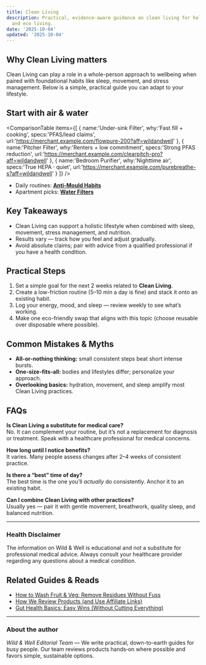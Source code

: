 ```yaml
---
title: Clean Living
description: Practical, evidence-aware guidance on clean living for holistic health
  and eco living.
date: '2025-10-04'
updated: '2025-10-04'
---
```


## Why Clean Living matters
Clean Living can play a role in a whole-person approach to wellbeing when paired with foundational habits like sleep, movement, and stress management. Below is a simple, practical guide you can adapt to your lifestyle.

<Disclosure />

## Start with air & water

<ComparisonTable
  items={[
    { name:'Under-sink Filter', why:'Fast fill + cooking', specs:'PFAS/lead claims', url:'https://merchant.example.com/flowpure-200?aff=wildandwell' },
    { name:'Pitcher Filter', why:'Renters + low commitment', specs:'Strong PFAS reduction', url:'https://merchant.example.com/clearpitch-pro?aff=wildandwell' },
    { name:'Bedroom Purifier', why:'Nighttime air', specs:'True HEPA · quiet', url:'https://merchant.example.com/purebreathe-s?aff=wildandwell' }
  ]}
/>

- Daily routines: **[Anti-Mould Habits](/guides/anti-mould-habits)**
- Apartment picks: **[Water Filters](/guides/water-filters-apartments)**

## Key Takeaways
- Clean Living can support a holistic lifestyle when combined with sleep, movement, stress management, and nutrition.
- Results vary — track how you feel and adjust gradually.
- Avoid absolute claims; pair with advice from a qualified professional if you have a health condition.


## Practical Steps
1. Set a simple goal for the next 2 weeks related to **Clean Living**.
2. Create a low-friction routine (5–10 min a day is fine) and stack it onto an existing habit.
3. Log your energy, mood, and sleep — review weekly to see what’s working.
4. Make one eco-friendly swap that aligns with this topic (choose reusable over disposable where possible).


## Common Mistakes & Myths
- **All-or-nothing thinking:** small consistent steps beat short intense bursts.
- **One-size-fits-all:** bodies and lifestyles differ; personalize your approach.
- **Overlooking basics:** hydration, movement, and sleep amplify most Clean Living practices.


## FAQs
**Is Clean Living a substitute for medical care?**  
No. It can complement your routine, but it’s not a replacement for diagnosis or treatment. Speak with a healthcare professional for medical concerns.

**How long until I notice benefits?**  
It varies. Many people assess changes after 2–4 weeks of consistent practice.

**Is there a “best” time of day?**  
The best time is the one you’ll *actually* do consistently. Anchor it to an existing habit.

**Can I combine Clean Living with other practices?**  
Usually yes — pair it with gentle movement, breathwork, quality sleep, and balanced nutrition.


---

### Health Disclaimer
The information on Wild & Well is educational and not a substitute for professional medical advice. Always consult your healthcare provider regarding any questions about a medical condition.


## Related Guides & Reads
- [How to Wash Fruit & Veg: Remove Residues Without Fuss](../guides/cleaning-chemicals-off-fruit.md)
- [How We Review Products (and Use Affiliate Links)](../blog/how-we-review-products.md)
- [Gut Health Basics: Easy Wins (Without Cutting Everything)](../guides/gut-health-basics.md)

---

### About the author
*Wild & Well Editorial Team* — We write practical, down-to-earth guides for busy people. Our team reviews products hands‑on where possible and favors simple, sustainable options.
